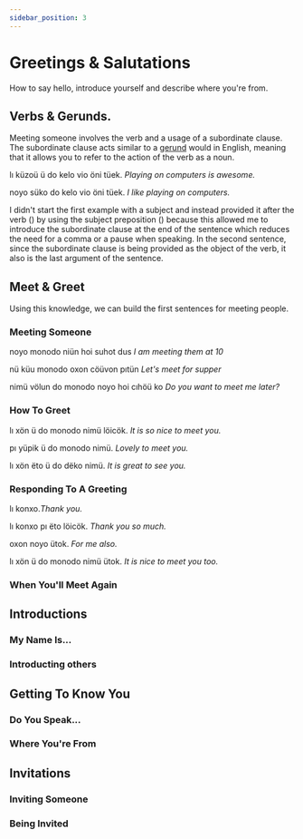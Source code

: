 ```yaml
---
sidebar_position: 3
---
```



# Greetings & Salutations

How to say hello, introduce yourself and describe where you're from.

## Verbs & Gerunds.

Meeting someone involves the verb <HisyeoWord is='monodo'/> and a usage of a
subordinate clause. The subordinate clause acts similar to a
[gerund](https://en.wikipedia.org/wiki/Gerund) would in English, meaning that it 
allows you to refer to the action of the verb as a noun.

<HisyeoTabs>
    <p>lı küzoü ü do kelo vio öni tüek. <em>Playing on computers is awesome.</em></p>
    <p>noyo süko do kelo vio öni tüek. <em>I like playing on computers.</em></p>
</HisyeoTabs>

I didn't start the first example with a subject and instead provided it after
the verb (<HisyeoWord is='lı'/>) by using the subject preposition
(<HisyeoWord is='ü'/>) because this allowed me to introduce the subordinate
clause at the end of the sentence which reduces the need for a comma or a pause
when speaking. In the second sentence, since the subordinate clause is being
provided as the object of the verb, it also is the last argument of the
sentence.

## Meet & Greet

Using this knowledge, we can build the first sentences for meeting people.

### Meeting Someone

<HisyeoTabs>
    <p>noyo monodo niün hoi suhot dus <em>I am meeting them at 10</em></p>
    <p>nü küu monodo oxon cöüvon pıtün <em>Let's meet for supper</em></p>
    <p>nimü völun do monodo noyo hoi cıhöü ko <em>Do you want to meet me later?</em></p>
</HisyeoTabs>

### How To Greet

<HisyeoTabs>
    <p>lı xön ü do monodo nimü löicök. <em>It is so nice to meet you.</em></p>
    <p>pı yüpik ü do monodo nimü. <em>Lovely to meet you.</em></p>
    <p>lı xön ëto ü do dëko nimü. <em>It is great to see you.</em></p>
</HisyeoTabs>

### Responding To A Greeting

<HisyeoTabs>
    <p>lı konxo.<em>Thank you.</em></p>
    <p>lı konxo pı ëto löicök. <em>Thank you so much.</em></p>
    <p>oxon noyo ütok. <em>For me also.</em></p>
    <p>lı xön ü do monodo nimü ütok. <em>It is nice to meet you too.</em></p>
</HisyeoTabs>

### When You'll Meet Again

## Introductions

### My Name Is...

### Introducting others

## Getting To Know You

### Do You Speak...

### Where You're From

## Invitations

### Inviting Someone

### Being Invited

<HisyeoTooltip />